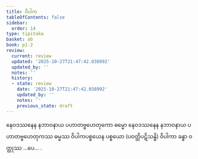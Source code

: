 ```yaml
---
title: ဝိပါက
tableOfContents: false
sidebar:
  order: 14
type: tipitaka
basket: ab
book: p1-2
review:
  current: review
  updated: '2025-10-27T21:47:42.038992'
  updated_by: ''
  notes: ''
  history:
  - state: review
    date: '2025-10-27T21:47:42.038992'
    updated_by: ''
    notes: ''
    previous_state: draft
---
```



<ReviewStatus review={frontmatter.review} showDetails={true} />

<HypothesisAnnotation frontmatter={frontmatter} />

<DynamicBreadcrumb />

<Division number="99" book="p1-2" e="ch" v="37" p="229">

<Paragraph number="1358" book="p1-2">
နေဝဒဿနေန နဘာဝနာယ ပဟာတဗ္ဗဟေတုကော ဓမ္မော နေဝဒဿနေန နဘာဝနာယ ပဟာတဗ္ဗဟေတုကဿ ဓမ္မဿ ဝိပါကပစ္စယေန ပစ္စယော (ပဝတ္တိပဋိသန္ဓိ) ဝိပါကာ ခန္ဓာ ဝတ္ထုဿ …ပေ… .
</Paragraph>
</Division>